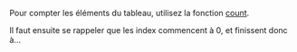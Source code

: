 Pour compter les éléments du tableau, utilisez la fonction [count](https://www.php.net/manual/en/function.count).

Il faut ensuite se rappeler que les index commencent à 0, et finissent donc à...
